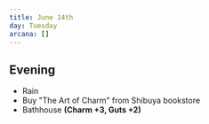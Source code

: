 ```yaml
---
title: June 14th
day: Tuesday
arcana: []
---
```


## Evening
- Rain
- Buy "The Art of Charm" from Shibuya bookstore
- Bathhouse **(Charm +3, Guts +2)**